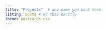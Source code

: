 ```yaml
---
title: "Projects"  # any name you want here
listing: posts # do this exactly
theme: postcards.css
---
```

